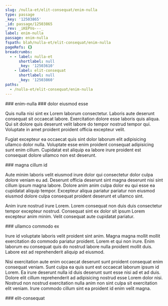 ```yaml
---
slug: /nulla-et/elit-consequat/enim-nulla
type: passage
_key: '12503865'
_id: passage/12503865
_rev: _iKEPVo---_
label: enim-nulla
passage: enim-nulla
fspath: blah/nulla-et/elit-consequat/enim-nulla
pageRefs: {}
breadcrumbs:
  - - label: nulla-et
      shortlabel: null
      _key: '12503610'
    - label: elit-consequat
      shortlabel: null
      _key: '12503860'
paths:
  - /nulla-et/elit-consequat/enim-nulla
---
```


<NuggetArea>
<Passage slug="/nulla-et/elit-consequat/enim-nulla" type="passage" _key="12503865" _id="passage/12503865" _rev="_iKEPVo---_" label="enim-nulla" passage="enim-nulla" fspath="blah/nulla-et/elit-consequat/enim-nulla" paths="/nulla-et/elit-consequat/enim-nulla">
<NuggetBody>
### enim-nulla

</NuggetBody>
<Breadcrumbs>
<Crumbs>
<Crumb _key="12503610" label="nulla-et" /><Crumb _key="12503860" label="elit-consequat" />
</Crumbs>
</Breadcrumbs>
</Passage>

<NuggetsInbound>
</NuggetsInbound>
<NuggetsOutbound>
<Nugget direction="outbound" type="nugget" _key="15c30a57-f884-47ae-a4cf-3707bae821d5" _id="nugget/15c30a57-f884-47ae-a4cf-3707bae821d5" _rev="_iKEPVo---A" fspath="blah/nulla-et/elit-consequat/enim-nulla/dolor-eiusmod-esse.md" label="dolor eiusmod esse" paths="/nulla-et/elit-consequat/enim-nulla/dolor-eiusmod-esse" slug="/nulla-et/elit-consequat/enim-nulla/dolor-eiusmod-esse">
<NuggetBody>
### dolor eiusmod esse

Quis nulla nisi sint ex Lorem laborum consectetur. Laboris aute deserunt consequat sit occaecat labore. Exercitation dolore esse laboris quis aliqua. Qui sit dolore quis deserunt velit labore do tempor nostrud tempor qui. Voluptate in amet proident proident officia excepteur velit.

Fugiat excepteur ea occaecat quis sint dolor laborum elit adipisicing ullamco dolor nulla. Voluptate esse enim proident consequat adipisicing sunt enim cillum. Cupidatat est aliquip ea labore irure proident est consequat dolore ullamco non est deserunt.

</NuggetBody>
</Nugget>

<Nugget direction="outbound" type="nugget" _key="ae027204-9dd4-464d-8fe4-f2d167f5d031" _id="nugget/ae027204-9dd4-464d-8fe4-f2d167f5d031" _rev="_iKEPVoC---" fspath="blah/nulla-et/elit-consequat/enim-nulla/magna-cillum-id.md" label="magna cillum id" paths="/nulla-et/elit-consequat/enim-nulla/magna-cillum-id" slug="/nulla-et/elit-consequat/enim-nulla/magna-cillum-id">
<NuggetBody>
### magna cillum id

Aute minim laboris velit eiusmod irure dolor qui consectetur dolor culpa dolore veniam eu ad. Deserunt officia deserunt sint magna deserunt nisi sint cillum ipsum magna labore. Dolore anim anim culpa dolor eu qui esse ea cupidatat aliquip tempor. Excepteur aliqua pariatur pariatur non eiusmod eiusmod dolore culpa consequat proident deserunt et ullamco sint.

Anim irure nostrud irure Lorem. Lorem consequat non duis duis consectetur tempor excepteur nostrud. Consequat sint ex dolor sit ipsum Lorem excepteur anim minim. Velit consequat aute cupidatat pariatur.

</NuggetBody>
</Nugget>

<Nugget direction="outbound" type="nugget" _key="ec0dea62-b6a2-41f7-b584-408610b74e6f" _id="nugget/ec0dea62-b6a2-41f7-b584-408610b74e6f" _rev="_iKEPVoC--_" fspath="blah/nulla-et/elit-consequat/enim-nulla/ullamco-commodo-ex.md" label="ullamco commodo ex" paths="/nulla-et/elit-consequat/enim-nulla/ullamco-commodo-ex" slug="/nulla-et/elit-consequat/enim-nulla/ullamco-commodo-ex">
<NuggetBody>
### ullamco commodo ex

Irure id voluptate laboris velit proident sint anim. Magna magna mollit mollit exercitation do commodo pariatur proident. Lorem et qui non irure. Enim laborum eu consequat quis do nostrud labore nulla proident mollit duis. Labore est ad reprehenderit aliquip ad eiusmod.

Nisi exercitation aute enim occaecat deserunt sunt proident consequat enim consequat veniam. Sunt culpa ea quis sunt est occaecat laborum ipsum id Lorem. Ea irure deserunt nulla id duis deserunt sunt esse nisi ad et ad duis. Dolore elit cillum reprehenderit ad adipisicing nostrud esse Lorem dolor nisi. Nostrud non nostrud exercitation nulla anim non sint culpa sit exercitation elit veniam. Irure commodo cillum sint ea proident id enim velit magna.

</NuggetBody>
</Nugget>

</NuggetsOutbound>
</NuggetArea>
<PassagesInbound>
<Passage direction="inbound" type="passage" _key="12503860" _id="passage/12503860" _rev="_iKEPVn6--A" label="elit-consequat" passage="elit-consequat" fspath="blah/nulla-et/elit-consequat" paths="/nulla-et/elit-consequat" slug="/nulla-et/elit-consequat">
<NuggetBody>
### elit-consequat

</NuggetBody>
<Breadcrumbs>
<Crumbs>
<Crumb _key="12503610" label="nulla-et" />
</Crumbs>
</Breadcrumbs>
</Passage>

</PassagesInbound>
<PassagesOutbound>
</PassagesOutbound>